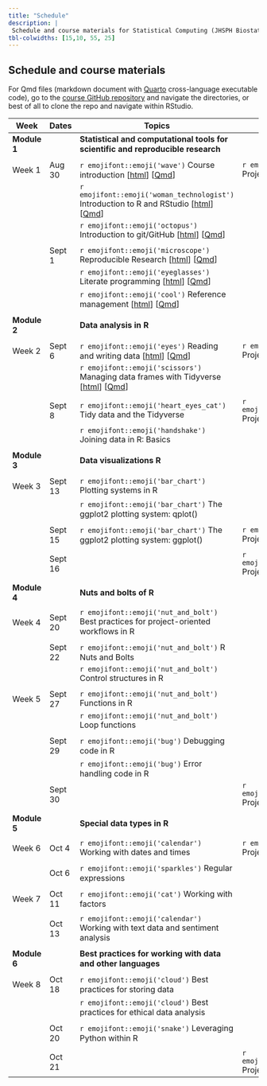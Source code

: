 ```yaml
---
title: "Schedule"
description: |
 Schedule and course materials for Statistical Computing (JHSPH Biostatistics 140.776 Fall 2022).
tbl-colwidths: [15,10, 55, 25]
---
```


## Schedule and course materials

For Qmd files (markdown document with [Quarto](https://quarto.org/docs/authoring/markdown-basics.html) cross-language executable code), go to the [course GitHub repository](https://github.com/stephaniehicks/jhustatcomputing2022) and navigate the directories, or best of all to clone the repo and navigate within RStudio.

::: column-page
| Week         | Dates   | Topics | Projects  |
|---|---|---|---|---|
| **Module 1** | | **Statistical and computational tools for scientific and reproducible research**  | |
| | | | | 
| Week 1       | Aug 30  | `r emojifont::emoji('wave')` Course introduction [[html](posts/welcome/index.qmd)] [[Qmd](https://github.com/stephaniehicks/jhustatcomputing2022/blob/main/posts/welcome/index.qmd)]  | `r emojifont::emoji('palm_tree')` Project 0 [[html](projects/2022-08-30-project-0/index.qmd)] [[Qmd](https://github.com/stephaniehicks/jhustatcomputing2022/blob/main/projects/2022-08-30-project-0/index.qmd)] |
| | | `r emojifont::emoji('woman_technologist')` Introduction to R and RStudio [[html](posts/2022-08-30-introduction-to-r-and-rstudio/index.qmd)] [[Qmd](https://github.com/stephaniehicks/jhustatcomputing2022/blob/main/posts/2022-08-30-introduction-to-r-and-rstudio/index.qmd)] | |
| | | `r emojifont::emoji('octopus')` Introduction to git/GitHub  [[html](posts/2022-08-30-introduction-to-gitgithub/index.qmd)] [[Qmd](https://github.com/stephaniehicks/jhustatcomputing2022/blob/main/posts/2022-08-30-introduction-to-gitgithub/index.qmd)] | |
| | | | |
| | Sept 1  | `r emojifont::emoji('microscope')` Reproducible Research [[html](posts/2022-09-01-reproducible-research/index.qmd)] [[Qmd](https://github.com/stephaniehicks/jhustatcomputing2022/blob/main/posts/2022-09-01-reproducible-research/index.qmd)] | | 
| | | `r emojifont::emoji('eyeglasses')` Literate programming [[html](posts/2022-09-01-literate-programming/index.qmd)] [[Qmd](https://github.com/stephaniehicks/jhustatcomputing2022/blob/main/posts/2022-09-01-literate-programming/index.qmd)] | |
| | | `r emojifont::emoji('cool')` Reference management [[html](posts/2022-09-01-reference-management/index.qmd)] [[Qmd](https://github.com/stephaniehicks/jhustatcomputing2022/blob/main/posts/2022-09-01-reference-management/index.qmd)]  | | 
| | | | | 
| **Module 2** | | **Data analysis in R** | |              
| | | | | 
 Week 2 | Sept 6  | `r emojifont::emoji('eyes')` Reading and writing data [[html](posts/2022-09-06-reading-and-writing-data/index.qmd)] [[Qmd](https://github.com/stephaniehicks/jhustatcomputing2022/blob/main/posts/2022-09-06-reading-and-writing-data/index.qmd)]   | `r emojifont::emoji('palm_tree')` Project 1 [[html](projects/2022-09-06-project-1/index.qmd)] [[Qmd](https://github.com/stephaniehicks/jhustatcomputing2022/blob/main/projects/2022-09-06-project-1/index.qmd)] |
| | | `r emojifont::emoji('scissors')` Managing data frames with Tidyverse [[html](posts/2022-09-06-managing-data-frames-with-tidyverse/index.qmd)] [[Qmd](https://github.com/stephaniehicks/jhustatcomputing2022/blob/main/posts/2022-09-06-managing-data-frames-with-tidyverse/index.qmd)] | | 
| | | | | 
| | Sept 8  | `r emojifont::emoji('heart_eyes_cat')` Tidy data and the Tidyverse | `r emojifont::emoji('fallen_leaf')` Project 0 due  |
| | | `r emojifont::emoji('handshake')` Joining data in R: Basics | | 
| | | | | 
| **Module 3** | | **Data visualizations R** | |              
| | | | | 
| Week 3       | Sept 13 | `r emojifont::emoji('bar_chart')` Plotting systems in R  | | 
| | | `r emojifont::emoji('bar_chart')` The ggplot2 plotting system: qplot() | | 
| | | |
| | Sept 15 | `r emojifont::emoji('bar_chart')` The ggplot2 plotting system: ggplot() | `r emojifont::emoji('palm_tree')` Project 2  |
| | | | | 
| | Sept 16 |  | `r emojifont::emoji('fallen_leaf')` Project 1 due  | 
| | | |
| **Module 4** | | **Nuts and bolts of R** | |              
| | | | | 
| Week 4 | Sept 20 | `r emojifont::emoji('nut_and_bolt')` Best practices for project-oriented workflows in R  | | 
| | | |
| | Sept 22 |  `r emojifont::emoji('nut_and_bolt')` R Nuts and Bolts  | | 
| | | `r emojifont::emoji('nut_and_bolt')` Control structures in R | | 
| | | |
| Week 5   | Sept 27 | `r emojifont::emoji('nut_and_bolt')` Functions in R  | | 
| | | `r emojifont::emoji('nut_and_bolt')` Loop functions | | 
| | | |
| | Sept 29 |  `r emojifont::emoji('bug')` Debugging code in R  | | 
| |  | `r emojifont::emoji('bug')` Error handling code in R | | 
| | Sept 30  || `r emojifont::emoji('fallen_leaf')` Project 2 due |
| | | |
| **Module 5** | | **Special data types in R** | |              
| | | | | 
| Week 6 | Oct 4 |  `r emojifont::emoji('calendar')` Working with dates and times  | `r emojifont::emoji('palm_tree')` Project 3  |
| | | |
| | Oct 6   | `r emojifont::emoji('sparkles')` Regular expressions | |
| | | |
| Week 7 | Oct 11  | `r emojifont::emoji('cat')` Working with factors | | 
| | | |
| | Oct 13  | `r emojifont::emoji('calendar')` Working with text data and sentiment analysis | | 
| | | |
| **Module 6** |  | **Best practices for working with data and other languages**  | | 
| | | |
| Week 8       | Oct 18  | `r emojifont::emoji('cloud')`  Best practices for storing data | | 
|      |  | `r emojifont::emoji('cloud')`  Best practices for ethical data analysis | | 
| | | |
| | Oct 20  | `r emojifont::emoji('snake')` Leveraging Python within R   | | 
| | | |
| | Oct 21  | | `r emojifont::emoji('fallen_leaf')` Project 3 due  |
:::
